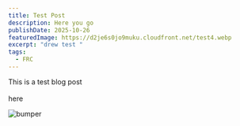 ```yaml
---
title: Test Post
description: Here you go
publishDate: 2025-10-26
featuredImage: https://d2je6s0jo9muku.cloudfront.net/test4.webp
excerpt: "drew test "
tags:
  - FRC
---
```

This is a test blog post \
\
here

![bumper](https://d2je6s0jo9muku.cloudfront.net/test4.webp "pic")
